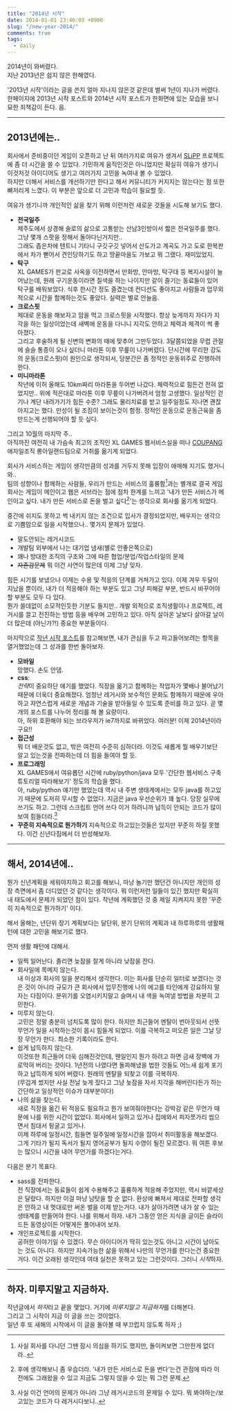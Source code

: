 ```yaml
---
title: "2014년 시작"
date: 2014-01-01 23:46:03 +0900
slug: "/new-year-2014/"
comments: true
tags: 
  - daily
---
```


2014년이 와버렸다.  
지난 2013년은 쉽지 않은 한해였다.

'2013년 시작'이라는 글을 쓴지 얼마 지나지 않은것 같은데 벌써 1년이 지나가 버렸다.  
한페이지에 2013년 시작 포스트와 2014년 시작 포스트가 한화면에 있는 모습을 보니 묘한 죄책감이 든다. 음.

<!-- more -->

----

## 2013년에는..

회사에서 준비중이던 게임이 오픈하고 난 뒤 여러가지로 여유가 생겨서 [SLiPP](http://slipp.net) 프로젝트에 좀 더 시간을 쓸 수 있었다. 기민하게 움직인것은 아니었지만 확실히 여유가 생기니 이것저것 아이디어도 생기고 여러가지 고민을 녹여내 볼 수 있었다.  
하지만 더해서 서비스를 개선하기만 한다고 해서 커뮤니티가 커지지는 않는다는 점 또한 뼈저리게 느꼈다. 이 부분은 앞으로 더 고민과 학습이 필요할 듯.

여유가 생기니까 개인적인 삶을 찾기 위해 이런저런 새로운 것들을 시도해 보기도 했다.

- **전국일주**  
제주도에서 상경해 솔로의 삶으로 고통받는 산남3인방이서 짧은 전국일주를 했다. 그냥 몇개 스팟을 정해서 돌아다닌거지만..  
그래도 좁은차에 텐트니 기타니 구깃구깃 넣어서 산도가고 계곡도 가고 도로 한복판에서 차가 뻗어서 견인당하기도 하고 땅끝마을도 가보고 뭐 그랬다. 재미있었지.
- **탁구**  
XL GAMES가 판교로 사옥을 이전하면서 만화방, 안마방, 탁구대 등 복지시설이 늘어났는데, 원래 구기운동이라면 질색을 하는 나이지만 같이 즐기는 동료들이 있어 탁구를 배워보았다. 식후 한시간 정도 즐겼는데 컨디션도 좋아지고 사람들과 업무외적으로 시간을 함께하는것도 좋았다. 실력은 별로 안늘음.
- **크로스핏**  
제대로 운동을 해보자고 맘을 먹고 크로스핏을 시작했다. 항상 늦게까지 자다가 지각을 하는 일상이었는데 새벽에 운동을 다니니 지각도 안하고 체력과 체격이 썩 좋아졌다.  
그리고 후술하게 될 신변의 변화의 때에 맞추어 그만두었다. 3달쯤되었을 무렵 관절에 슬슬 통증이 오나 싶더니 마라톤 이후 무릎이 나가버렸다. 단시간에 무리한 강도의 운동(크로스핏)이 원인으로 생각되서, 당분간은 좀 정적인 운동위주로 진행하려 한다.
- **미니마라톤**  
작년에 이허 올해도 10km짜리 마라톤을 두어번 나갔다. 체력적으로 힘든건 전혀 없었지만.. 위에 적은대로 마라톤 이후 무릎이 나가버려서 엄청 고생했다. 일상적인 걷기나 계단 내려가기가 힘든 수준? 그래도 물리치료를 받고 일주일정도 지나면 괜찮아지고는 했다. 만성이 될 조짐이 보이는것이 함정. 정적인 운동으로 운동근육을 좀 만드는게 선행되어야 할 듯 싶다.

그리고 10월의 마지막 주..  
아직까진 여전히 내 가슴속 최고의 조직인 XL GAMES 웹서비스실을 떠나 [COUPANG](http://coupang.com) 애자일조직 롱아일랜드팀으로 거취를 옮기게 되었다.

회사가 서비스하는 게임이 생각만큼의 성과를 거두지 못해 입장이 애매해 지기도 했거니와..  
팀의 성향이나 함께하는 사람들, 우리가 만드는 서비스의 훌륭함[^1]과는 별개로 결국 게임회사는 게임이 메인이고 웹은 서브라는 점에 점차 한계를 느끼고 '내가 만든 서비스가 메인이고 싶다. 내가 만든 서비스로 돈을 벌고 싶다[^2]'는 생각으로 회사를 옮기게 되었다.

중간에 쉬지도 못하고 썩 내키지 않는 조건으로 입사가 결정되었지만, 배우자는 생각으로 기쁨맘으로 일을 시작했으나.. 몇가지 문제가 있었다.

- 말도안되는 레거시코드
- 개발팀 외부에서 나는 대기업 냄새(별로 안좋은쪽으로)
- 꽤나 방대한 조직의 구조와 그에 따른 협업/분업/작업스타일의 문제
- <del>자존감문제</del> 뭐 이건 사연이 많은데 이제 그냥 잊자.

힘든 시기를 보냈으나 이제는 수용 및 적응의 단계를 거쳐가고 있다. 이제 겨우 두달이 지났을 뿐이라, 내가 더 적응해야 하는 부분도 있고 그냥 피해갈 부분, 반드시 바꾸어야 할 부분도 모두 다 있다.  
뭔가 쓸데없이 소모적인듯한 기분도 들지만.. 개발 외적으로 조직생활이나 프로젝트, 레거시를 끌고 전진하는 방법 등을 배우며 고민하고 있다. 아직 살아온 날보다 살아갈 날이 더 많은데 (아닌가?!) 중요한 부분들이다.

마지막으로 [작년 시작 포스트](../new-year-2013)를 참고해보면, 내가 관심을 두고 파고들어보려는 항목을 열거했었는데 그 성과를 한번 돌아보자.

- **모바일**  
망했다. 손도 안댐.
- **css**:  
*전략*이 중요하단 얘기를 했었다. 직장을 옮기고 함께하는 작업자가 몇배나 불어났기 때문에 더욱더 중요해졌다. 엄청난 레거시와 보수적인 문화도 함께하기 때문에 우아하고 자연스럽게 새로운 개념과 기술을 받아들일 수 있도록 준비를 하고 있다. 곧 몇개의 포스트를 나누어 정리를 해 볼 요량이다.  
아, 하위 호환해야 되는 브라우저가 ie7까지로 바뀌었다. 여러분! 이제 2014년이라구요!!
- **접근성**  
뭐 더 배운것도 없고, 밖은 여전히 수준히 심하더라. 이것도 새롭게 뭘 배우기보단 알고 있는것을 전파하는데 더 힘을 들여야 할 듯.
- **프로그래밍**  
XL GAMES에서 여유롭던 시간에 ruby/python/java 모두 '간단한 웹서비스 구축 튜토리얼 따라해보기' 정도의 학습을 했다.  
아, ruby/python 얘기만 했었는데 역시 내 주변 생태계에서는 모두 java를 하고있기 때문에 도저히 무시할 수 없었다. 지금은 java 우선순위가 꽤 높다. 당장 실무에 쓰기도 하고. 그런데 스크립트 언어 쓰다 이거 하려니까 납득이 안되는 코드가 많이 보여 힘들더라.[^3]
- **꾸준히 지속적으로 뭔가하기**
지속적으로 하고있는것들은 있지만 꾸준히 하질 못했다. 이건 신년다짐에서 더 반성해보자.

----

## 해서, 2014년에..

뭔가 신년계획을 세워야지하고 회고를 해보니, 마냥 놀기만 했던건 아니지만 개인의 성장 측면에서 좀 더디었던 것 같다는 생각이다. 뭐 이런저런 일들이 있긴 했지만 확실히 내 태도에서 문제가 되었던 점이 있다. 작년에 계획했던 것 중 제일 지켜지지 못한 '꾸준히 지속적으로 뭔가하기'
이다.

해서 올해는, 년단위 장기 계획보다는 달단위, 분기 단위의 계획과 내 하루하루의 생활패턴에 대한 고민을 해보기로 했다.

먼저 생활 패턴에 대해서.

- 일찍 일어난다. 졸리면 늦잠을 잘게 아니라 낮잠을 잔다.
- 회사일에 목메지 않는다.  
내 이상과 회사의 일을 분리해서 생각한다. 이는 회사를 단순히 일터로 보겠다는 것은 것이 아니라 규모가 큰 회사에서 업무진행에 나의 에고를 타인에게 강요하지 말자는 다짐이다. 분위기를 오염시키지말고 슬며시 내 색을 녹여낼 방법을 차분히 고민한다.
- 미루지 않는다.  
고민은 정말 충분히 넘치도록 많이 한다. 하지만 최근들어 멘탈이 번아웃되서 선뜻 무언가 일을 시작하는것이 몹시 힘들게 되었다. 이를 극복하고 떠오른 일은 그날 당장 무언가 한다. 최소한 기록이라도 한다.
- 쉽게 납득하지 않는다.  
이것또한 최근들어 더욱 심해진것인데, 웬일인지 뭔가 하려고 하면 금새 장벽에 가로막혀 버리는 것이다. 1년전의 나였다면 돌파해냈을 법한 것들도 어느새 쉽게 포기하고 납득하게 되어 버렸다. 원래의 멘탈을 되찾고 이를 극복하자.  
(무겁게 썼지만 사실 전날 늦게 잤다고 그냥 늦잠을 자서 지각을 해버린다든가 하는 간단하고 일상적인 이슈가 대부분이다)
- 나의 삶을 찾는다.  
새로 직장을 옮긴 뒤 적응도 필요하고 뭔가 보여줘야한다는 강박감 같은 무언가 때문에 나를 위한 시간이 없었다. 회사에서 일하고 있거나 집에와서 피자쪼가리 씹으면서 침대서 뒹굴고 있거나.  
이제 하루에 일정시간, 힘들면 일주일에 일정시간을 잡아서 취미활동을 해보겠다.  
그게 기타가 될지 독서가 될지 영어공부가 될지 수영이 될진 모르겠다. 뭐 여튼 후보는 많으니 시간을 내어 무언가를 하겠다는거다.

다음은 분기 목표다.

- sass를 전파한다.  
전 직장에서는 동료들이 쉽게 수용해주고 훌륭하게 적응해 주었지만, 역시 바깥세상은 달랐다. 하지만 이걸 마냥 남탓을 할 순 없다. 환상에 빠져서 제대로 전파할 생각은 안하고 내 멋대로만 써온 벌을 이제 받는거다. 내가 살아가려면 내가 살 수 있는 생태계를 만들어야 한다. 나를 위해서 하자. 내가 그동안 얻은 지식을 글이든 슬라이드든 동영상이든 어떻게든 풀어내어 보자.
- 개인프로젝트를 시작한다.  
공허한 이야기일 수 있겠다. 무슨 아이디어가 딱히 있는것도 아니고 시간이 남아도는 것도 아니다. 하지만 지속가능한 삶을 위해서 나만의 무언가를 한다는건 중요한거다. 이건 오래된 생각인데 여태 실천은 못하고 있는 그런것이다. 그러니 *시작*하자.

----

## 하자. 미루지말고 지금하자.

작년글에서 *하자*라고 끝을 맺었다. 거기에 *미루지말고 지금하자*를 더해본다.  
그리고 그 시작이 지금 이 글을 쓰는 것이었다.  
일년 후 또 새해의 시작에서 이 글을 돌아볼 때 부끄럽지 않도록 하자 ;)



[^1]: 사실 회사를 다니던 그땐 잠시 의심을 하기도 했지만, 돌이켜보면 그만한게 없더라..
[^2]: 후에 생각해보니 좀 우습더라. '내가 만든 서비스로 돈을 번다'는건 관점에 따라 이전에도 그래왔을 수 있고 지금도 그렇지 않을 수 있는 뭐 그런 문제.
[^3]: 사실 이건 언어의 문제가 아니라 그냥 레거시코드의 문제일 수 있다. 뭐 봐야하는/보고있는 코드가 다 레거시다보니..
